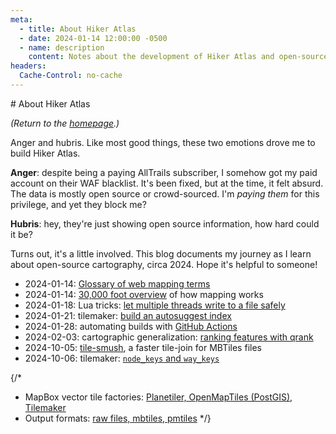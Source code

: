 ```yaml
---
meta:
  - title: About Hiker Atlas
  - date: 2024-01-14 12:00:00 -0500
  - name: description
    content: Notes about the development of Hiker Atlas and open-source cartography in general.
headers:
  Cache-Control: no-cache
---
```


<div className="frame">
# About Hiker Atlas

_(Return to the [homepage](/).)_

Anger and hubris. Like most good things, these two emotions drove me to build Hiker Atlas.

**Anger**: despite being a paying AllTrails subscriber, I somehow got my paid account on their WAF blacklist. It's been fixed, but at the time, it felt absurd. The data is mostly open source or crowd-sourced. I'm _paying them_ for this privilege, and yet they block me?

**Hubris**: hey, they're just showing open source information, how hard could it be?

Turns out, it's a little involved. This blog documents my journey as I learn about open-source cartography, circa 2024. Hope it's helpful to someone!

- 2024-01-14: [Glossary of web mapping terms](/blog/glossary)
- 2024-01-14: [30,000 foot overview](/blog/mapping-overview) of how mapping works
- 2024-01-18: Lua tricks: [let multiple threads write to a file safely](/blog/lua-atomic-file-append)
- 2024-01-21: tilemaker: [build an autosuggest index](/blog/tilemaker-autosuggest-index)
- 2024-01-28: automating builds with [GitHub Actions](/blog/github-actions)
- 2024-02-03: cartographic generalization: [ranking features with qrank](/blog/cartographic-generalization-qrank)
- 2024-10-05: [tile-smush](/blog/tile-smush), a faster tile-join for MBTiles files
- 2024-10-06: tilemaker: [`node_keys` and `way_keys`](/blog/tilemaker-node-keys-and-way-keys)

{/*
- MapBox vector tile factories: [Planetiler, OpenMapTiles (PostGIS), Tilemaker](/blog/planetiler-vs-openmaptiles-postgis-vs-tilemaker)
- Output formats: [raw files, mbtiles, pmtiles](/blog/mbtiles-vs-pmtiles)
    */}
</div>
